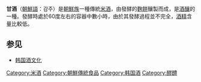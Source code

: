 {{Infobox Korean name|
hangul=감주、단술|
hanja=[[wikt:甘|甘]][[wikt:酒|酒]]|
rr=gamju、 dansul|
mr=kamju 、tansul|
}}
'''甘酒'''（[[朝鮮語|朝鮮語]]：감주）是[[朝鮮族|朝鮮族]]一種傳統[[米酒|米酒]]，由發酵的[[麴|麴餅]]釀製而成，是[[酒釀|酒釀]]的一種。發酵時處於60度左右的容器中數小時，由於其發酵過程並不完全，[[酒精|酒精]]含量比較低。

==参见==
*[[韩国酒文化|韩国酒文化]]


{{Korea-stub}}

[[Category:米酒|Category:米酒]]
[[Category:朝鮮傳統食品|Category:朝鮮傳統食品]]
[[Category:韩国酒|Category:韩国酒]]
[[Category:醪醴|Category:醪醴]]